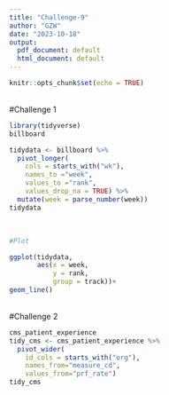 ```yaml
---
title: "Challenge-9"
author: "GZW"
date: "2023-10-18"
output:
  pdf_document: default
  html_document: default
---
```


```r
knitr::opts_chunk$set(echo = TRUE)
```
<br>
#Challenge 1
```r
library(tidyverse)
billboard

tidydata <- billboard %>%
  pivot_longer(
    cols = starts_with("wk"),
    names_to ="week",
    values_to ="rank",
    values_drop_na = TRUE) %>%
  mutate(week = parse_number(week))
tidydata

```
<br>
```r
#Plot

ggplot(tidydata,
       aes(x = week,
           y = rank,
           group = track))+
geom_line()

```
<br>
#Challenge 2
```r
cms_patient_experience
tidy_cms <- cms_patient_experience %>%
  pivot_wider(
    id_cols = starts_with("org"),
    names_from="measure_cd",
    values_from="prf_rate")
tidy_cms
```
